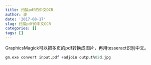 ```yaml
---
title: 扫描pdf的中文OCR
author: 波
date: '2017-08-17'
slug: 扫描pdf的中文OCR
categories: []
tags: []
---
```


GraphicsMagick可以把多页的pdf转换成图片，再用tesseract识别中文。
```r
gm.exe convert input.pdf +adjoin output%02d.jpg
```

 
